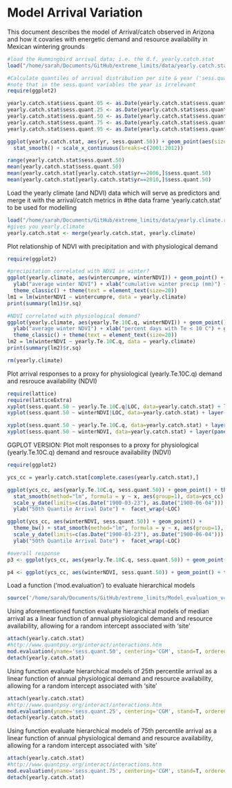Model Arrival Variation
========================================================

This document describes the model of Arrival/catch observed in Arizona and how it covaries with energetic demand and resource availability in Mexican wintering grounds

```r
#load the Hummingbird arrival data; i.e. the d.f. yearly.catch.stat
load("/home/sarah/Documents/GitHub/extreme_limits/data/yearly.catch.stat.rdata")
```

```r
#Calculate quantiles of arrival distribution per site & year ('sess.quant...'). quant.50 indicates the median arrival date at a given site and year.
#note that in the sess.quant variables the year is irrelevant
require(ggplot2)

yearly.catch.stat$sess.quant.05 <- as.Date(yearly.catch.stat$sess.quant.05, origin="2015-01-01")
yearly.catch.stat$sess.quant.25 <- as.Date(yearly.catch.stat$sess.quant.25, origin="2015-01-01")
yearly.catch.stat$sess.quant.50 <- as.Date(yearly.catch.stat$sess.quant.50, origin="2015-01-01")
yearly.catch.stat$sess.quant.75 <- as.Date(yearly.catch.stat$sess.quant.75, origin="2015-01-01")
yearly.catch.stat$sess.quant.95 <- as.Date(yearly.catch.stat$sess.quant.95, origin="2015-01-01")

ggplot(yearly.catch.stat, aes(yr, sess.quant.50)) + geom_point(aes(size=n.birds)) + theme_bw() + 
  stat_smooth() + scale_x_continuous(breaks=c(2001:2012))

range(yearly.catch.stat$sess.quant.50)
mean(yearly.catch.stat$sess.quant.50)
mean(yearly.catch.stat[yearly.catch.stat$yr==2006,]$sess.quant.50)
mean(yearly.catch.stat[yearly.catch.stat$yr==2010,]$sess.quant.50)
````

Load the yearly climate (and NDVI) data which will serve as predictors and merge it with the arrival/catch metrics in #the data frame 'yearly.catch.stat' to be used for modelling
```r
load("/home/sarah/Documents/GitHub/extreme_limits/data/yearly.climate.rdata")
#gives you yearly.climate
yearly.catch.stat <- merge(yearly.catch.stat, yearly.climate)
```

Plot relationship of NDVI with precipitation and with physiological demand
```r
require(ggplot2)

#precipitation correlated with NDVI in winter?
ggplot(yearly.climate, aes(wintercumpre, winterNDVI)) + geom_point() + stat_smooth(method="lm") + 
  ylab("average winter NDVI") + xlab("cumulative winter precip (mm)") + #geom_text(aes(label=yr)) +
  theme_classic() + theme(text = element_text(size=20))
lm1 = lm(winterNDVI ~ wintercumpre, data = yearly.climate)
print(summary(lm1)$r.sq)

#NDVI correlated with physiological demand?
ggplot(yearly.climate, aes(yearly.Te.10C.q, winterNDVI)) + geom_point() + stat_smooth(method="lm") + 
  ylab("average winter NDVI") + xlab("percent days with Te < 10 C") + geom_text(aes(label=yr)) +
  theme_classic() + theme(text = element_text(size=20))
lm2 = lm(winterNDVI ~ yearly.Te.10C.q, data = yearly.climate)
print(summary(lm2)$r.sq)

rm(yearly.climate)
```

Plot arrival responses to a proxy for physiological (yearly.Te.10C.q) demand and resrouce availability (NDVI)
```r
require(lattice)
require(latticeExtra)
xyplot(sess.quant.50 ~ yearly.Te.10C.q|LOC, data=yearly.catch.stat) + layer(panel.smoother(x, y, method = "lm"))
xyplot(sess.quant.50 ~ winterNDVI|LOC, data=yearly.catch.stat) + layer(panel.smoother(x, y, method = "lm"))

xyplot(sess.quant.50 ~ yearly.Te.10C.q, data=yearly.catch.stat) + layer(panel.smoother(x, y, method = "lm"))
xyplot(sess.quant.50 ~ winterNDVI, data=yearly.catch.stat) + layer(panel.smoother(x, y, method = "lm"))

```


GGPLOT VERSION: Plot molt responses to a proxy for physiological (yearly.Te.10C.q) demand and resrouce availability (NDVI)
```r
require(ggplot2)

ycs_cc = yearly.catch.stat[complete.cases(yearly.catch.stat),]

ggplot(ycs_cc, aes(yearly.Te.10C.q, sess.quant.50)) + geom_point() + theme_bw() + 
  stat_smooth(method="lm", formula = y ~ x, aes(group=1), data=ycs_cc) + 
  scale_y_date(limits=c(as.Date("1900-03-23"), as.Date("1900-06-04"))) +
  ylab("50th Quantile Arrival Date") +  facet_wrap(~LOC) 

ggplot(ycs_cc, aes(winterNDVI, sess.quant.50)) + geom_point() + 
  theme_bw() + stat_smooth(method="lm", formula = y ~ x, aes(group=1), data=ycs_cc) + 
  scale_y_date(limits=c(as.Date("1900-03-23"), as.Date("1900-06-04"))) +
  ylab("50th Quantile Arrival Date") +  facet_wrap(~LOC) 

#overall response
p3 <- ggplot(ycs_cc, aes(yearly.Te.10C.q, sess.quant.50)) + geom_point() + theme_classic() + theme(text = element_text(size=15)) + stat_smooth(method="lm", aes(group=1), col="black") + ylab("Timing of spring arrival\n") + xlab("")

p4 <- ggplot(ycs_cc, aes(winterNDVI, sess.quant.50)) + geom_point() + theme_classic() + theme(text = element_text(size=15)) + stat_smooth(method="lm", aes(group=1), col="black") + ylab("") + xlab("")

```

Load a function ('mod.evaluation') to evaluate hierarchical models
```r
source('/home/sarah/Documents/GitHub/extreme_limits/Model_evaluation_v4.r')
```

Using aforementioned function evaluate hierarchical models of median arrival as a linear function of annual physiological demand and resource availability, allowing for a random intercept associated with 'site' 
```r
attach(yearly.catch.stat)
#http://www.quantpsy.org/interact/interactions.htm
mod.evaluation(yname='sess.quant.50', centering='CGM', stand=T, ordered.fac.treatment = "as.num", log.D=T, R="winterNDVI") 
detach(yearly.catch.stat)
```

Using  function evaluate hierarchical models of 25th percentile arrival as a linear function of annual physiological demand and resource availability, allowing for a random intercept associated with 'site' 
```r
attach(yearly.catch.stat)
#http://www.quantpsy.org/interact/interactions.htm
mod.evaluation(yname='sess.quant.25', centering='CGM', stand=T, ordered.fac.treatment = "as.num", log.D=T, R="winterNDVI") 
detach(yearly.catch.stat)
```
Using  function evaluate hierarchical models of 75th percentile arrival as a linear function of annual physiological demand and resource availability, allowing for a random intercept associated with 'site' 
```r
attach(yearly.catch.stat)
#http://www.quantpsy.org/interact/interactions.htm
mod.evaluation(yname='sess.quant.75', centering='CGM', stand=T, ordered.fac.treatment = "as.num", log.D=T, R="winterNDVI") 
detach(yearly.catch.stat)
```